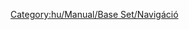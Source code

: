 {{en/Navbox|navbar = off
|state = off

|name = Navbox Rakomány
|title = [[hu/Manual/Rakomány|Rakomány]]

|group1 = [[hu/Manual/Éghajlatok#mersekelt|Mérsékelt]]
|list1 = {{en/Nowrap begin}} [[hu/Manual/Base Set/Cargos/Acél|Acél]]{{en/·w}} [[hu/Manual/Base Set/Cargos/Állat|Állat]]{{en/·w}} [[hu/Manual/Base Set/Cargos/Áru|Áru]]{{en/·w}} [[hu/Manual/Base Set/Cargos/Búza|Búza]]{{en/·w}} [[hu/Manual/Base Set/Cargos/Értéktárgyak|Értéktárgyak]]{{en/·w}} [[hu/Manual/Base Set/Cargos/Fa|Fa]]{{en/·w}} [[hu/Manual/Base Set/Cargos/Levél|Levél]]{{en/·w}} [[hu/Manual/Base Set/Cargos/Olaj|Olaj]]{{en/·w}} [[hu/Manual/Base Set/Cargos/Szén|Szén]]{{en/·w}} [[hu/Manual/Base Set/Cargos/Utasok|Utasok]]{{en/·w}} [[hu/Manual/Base Set/Cargos/Vasérc|Vasérc]]{{en/Nowrap end}}

|group2 = [[hu/Manual/Éghajlatok#szubarktikus|Szubarktikus]]
|list2 = {{en/Nowrap begin}} [[hu/Manual/Base Set/Cargos/Arany|Arany]]{{en/·w}} [[hu/Manual/Base Set/Cargos/Állat|Állat]]{{en/·w}} [[hu/Manual/Base Set/Cargos/Áru|Áru]]{{en/·w}} [[hu/Manual/Base Set/Cargos/Sarki búza|Búza]]{{en/·w}} [[hu/Manual/Base Set/Cargos/Étel|Étel]]{{en/·w}} [[hu/Manual/Base Set/Cargos/Fa|Fa]]{{en/·w}} [[hu/Manual/Base Set/Cargos/Levél|Levél]]{{en/·w}} [[hu/Manual/Base Set/Cargos/Olaj|Olaj]]{{en/·w}} [[hu/Manual/Base Set/Cargos/Papír|Papír]]{{en/·w}} [[hu/Manual/Base Set/Cargos/Szén|Szén]]{{en/·w}} [[hu/Manual/Base Set/Cargos/Utasok|Utasok]]{{en/Nowrap end}}
|group3 = [[hu/Manual/Éghajlatok#szubtropusi|Szubtrópusi]]
|list3 = {{en/Nowrap begin}} [[hu/Manual/Base Set/Cargos/Áru|Áru]]{{en/·w}} [[hu/Manual/Base Set/Cargos/Étel|Étel]]{{en/·w}} [[hu/Manual/Base Set/Cargos/Fa|Fa]]{{en/·w}} [[hu/Manual/Base Set/Cargos/Gumi|Gumi]]{{en/·w}} [[hu/Manual/Base Set/Cargos/Gyémánt|Gyémánt]]{{en/·w}} [[hu/Manual/Base Set/Cargos/Gyümölcs|Gyümölcs]]{{en/·w}} [[hu/Manual/Base Set/Cargos/Kukorica|Kukorica]]{{en/·w}} [[hu/Manual/Base Set/Cargos/Levél|Levél]]{{en/·w}} [[hu/Manual/Base Set/Cargos/Olaj|Olaj]]{{en/·w}} [[hu/Manual/Base Set/Cargos/Rézérc|Rézérc]]{{en/·w}} [[hu/Manual/Base Set/Cargos/Utasok|Utasok]]{{en/·w}} [[hu/Manual/Base Set/Cargos/Víz|Víz]]{{en/Nowrap end}}

|group4 = [[hu/Manual/Éghajlatok#jatekvilag|Játékvilág]]
|list4 = {{en/Nowrap begin}} [[hu/Buborék|Buborék]]{{en/·w}} [[hu/Cukor|Cukor]]{{en/·w}} [[hu/Cukorka|Cukorka]]{{en/·w}} [[hu/Elem|Elem]]{{en/·w}} [[hu/Játék|Játék]]{{en/·w}} [[hu/Kóla|Kóla]]{{en/·w}} [[hu/Manual/Base Set/Cargos/Levél|Levél]]{{en/·w}} [[hu/Műanyag|Műanyag]]{{en/·w}} [[hu/Szénsavas ital|Szénsavas ital]]{{en/·w}} [[hu/Tejkaramella|Tejkaramella]]{{en/·w}} [[hu/Manual/Base Set/Cargos/Utasok|Utasok]]{{en/·w}} [[hu/Vattacukor|Vattacukor]]{{en/Nowrap end}}

}}
<noinclude>

[[Category:hu/Manual/Base Set/Navigáció]]
</noinclude>